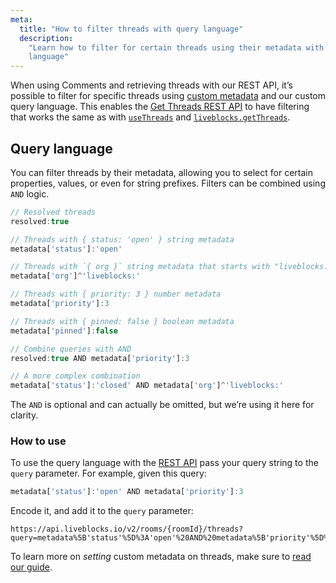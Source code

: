 ```yaml
---
meta:
  title: "How to filter threads with query language"
  description:
    "Learn how to filter for certain threads using their metadata with our query
    language"
---
```


When using Comments and retrieving threads with our REST API, it’s possible to
filter for specific threads using
[custom metadata](/docs/products/comments/metadata) and our custom query
language. This enables the
[Get Threads REST API](/docs/api-reference/rest-api-endpoints#get-rooms-roomId-threads)
to have filtering that works the same as with
[`useThreads`](/docs/api-reference/liveblocks-react#useThreads) and
[`liveblocks.getThreads`](/docs/api-reference/liveblocks-node#get-rooms-roomId-threads).

## Query language

You can filter threads by their metadata, allowing you to select for certain
properties, values, or even for string prefixes. Filters can be combined using
`AND` logic.

```js
// Resolved threads
resolved:true

// Threads with { status: 'open' } string metadata
metadata['status']:'open'

// Threads with `{ org }` string metadata that starts with "liveblocks:"
metadata['org']^'liveblocks:'

// Threads with { priority: 3 } number metadata
metadata['priority']:3

// Threads with { pinned: false } boolean metadata
metadata['pinned']:false

// Combine queries with AND
resolved:true AND metadata['priority']:3

// A more complex combination
metadata['status']:'closed' AND metadata['org']^'liveblocks:'
```

<Banner>

The `AND` is optional and can actually be omitted, but we’re using it here for
clarity.

</Banner>

### How to use

To use the query language with the
[REST API](/docs/api-reference/rest-api-endpoints#get-rooms-roomId-threads) pass
your query string to the `query` parameter. For example, given this query:

```js
metadata['status']:'open' AND metadata['priority']:3
```

Encode it, and add it to the `query` parameter:

```
https://api.liveblocks.io/v2/rooms/{roomId}/threads?query=metadata%5B'status'%5D%3A'open'%20AND%20metadata%5B'priority'%5D%3A3
```

To learn more on _setting_ custom metadata on threads, make sure to
[read our guide](/docs/products/comments/metadata).
